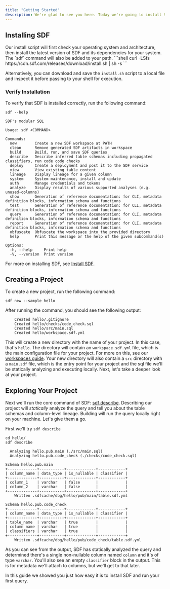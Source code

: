 ```yaml
---
title: "Getting Started"
description: We're glad to see you here. Today we're going to install SDF and create a hello world project. Let's get started.
---
```



## Installing SDF
<Tabs>
  <Tab title="Binary Download">
    Our install script will first check your operating system and architecture,
    then install the latest version of SDF and its dependencies for your system.
    The `sdf` command will also be added to your path. 
    ```shell 
    curl -LSfs https://cdn.sdf.com/releases/download/install.sh | sh -s
    ```

  Alternatively, you can download and save the `install.sh` script to a
  local file and inspect it before passing to your shell for execution.
  </Tab>
</Tabs>

### Verify Installation

To verify that SDF is installed correctly, run the following command:

```shell
sdf --help
```

```shell
SDF's modular SQL

Usage: sdf <COMMAND>

Commands:
  new        Create a new SDF workspace at PATH
  clean      Remove generated SDF artifacts in workspace
  build      Build, run, and save SDF queries
  describe   Describe inferred table schemas including propagated classifiers, run code code checks
  deploy     Create a deployment and post it to the SDF service
  view       View existing table content
  lineage    Display lineage for a given column
  system     System maintenance, install and update
  auth       Manage credentials and tokens
  analyze    Display results of various supported analyses (e.g. unused-columns)
  show       Generation of reference documentation: for CLI, metadata definition blocks, information schema and functions
  test       Generation of reference documentation: for CLI, metadata definition blocks, information schema and functions
  query      Generation of reference documentation: for CLI, metadata definition blocks, information schema and functions
  report     Generation of reference documentation: for CLI, metadata definition blocks, information schema and functions
  obfuscate  Obfuscate the workspace into the provided directory
  help       Print this message or the help of the given subcommand(s)

Options:
  -h, --help     Print help
  -V, --version  Print version

```

For more on installing SDF, see [Install SDF](/guide/install). 

## Creating a Project

To create a new project, run the following command:

```shell
sdf new --sample hello
```
After running the command, you should see the following output: 
 
```shell
    Created hello/.gitignore
    Created hello/checks/code_check.sql
    Created hello/src/main.sql
    Created hello/workspace.sdf.yml

```

This will create a new directory with the name of your project. In this case, that's `hello`.
The directory will contain an `workspace.sdf.yml` file, which is the main configuration file for your project. For more on this, see our [workspaces guide](/guide/workspaces).
Your new directory will also contain a `src` directory with a `main.sdf` file, which is the entry point for your project and the sql file we'll be statically analyzing and executing locally.
Next, let's take a deeper look at your project.

## Exploring Your Project

Next we'll run the core command of SDF: [sdf describe](/reference/sdf-cli#sdf-describe). 
Describing our project will *statically* analyze the query and tell you about the table schemas and column-level lineage. Building will run the query locally right on your machine.
Let's give them a go.

First we'll try `sdf describe`
  
```shell
cd hello/
sdf describe
```

```shell
  Analyzing hello.pub.main (./src/main.sql)
  Analyzing hello.pub.code_check (./checks/code_check.sql)

Schema hello.pub.main
+-------------+-----------+-------------+------------+
| column_name | data_type | is_nullable | classifier |
+-------------+-----------+-------------+------------+
| column_1    | varchar   | false       |            |
| column_2    | varchar   | false       |            |
+-------------+-----------+-------------+------------+
    Written .sdfcache/dbg/hello/pub/main/table.sdf.yml

Schema hello.pub.code_check
+-------------+-----------+-------------+------------+
| column_name | data_type | is_nullable | classifier |
+-------------+-----------+-------------+------------+
| table_name  | varchar   | true        |            |
| column name | varchar   | true        |            |
| classifiers | varchar   | true        |            |
+-------------+-----------+-------------+------------+
    Written .sdfcache/dbg/hello/pub/code_check/table.sdf.yml

```


As you can see from the output, SDF has statically analyzed the query and determined there's a single non-nullable column named `column` and it's of type `varchar`. 
You'll also see an empty `classifier` block in the output. This is for metadata we'll attach to columns, but we'll get to that later.

In this guide we showed you just how easy it is to install SDF and run your first query.
